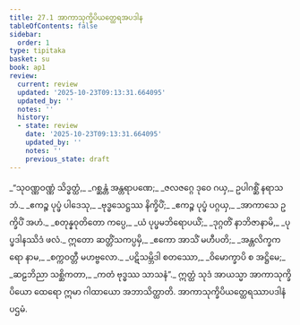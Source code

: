 ```yaml
---
title: 27.1 အာကာသုက္ခိပိယတ္ထေရအပဒါန
tableOfContents: false
sidebar:
  order: 1
type: tipitaka
basket: su
book: ap1
review:
  current: review
  updated: '2025-10-23T09:13:31.664095'
  updated_by: ''
  notes: ''
  history:
  - state: review
    date: '2025-10-23T09:13:31.664095'
    updated_by: ''
    notes: ''
    previous_state: draft
---
```



<ReviewStatus review={frontmatter.review} showDetails={true} />

<HypothesisAnnotation frontmatter={frontmatter} />

<DynamicBreadcrumb />

<Division number="1" book="ap1" e="ch" v="20" p="260">

<Paragraph number="3158" type="verses" book="ap1">
_“သုဝဏ္ဏဝဏ္ဏံ သိဒ္ဓတ္ထံ,_  
_ဂစ္ဆန္တံ အန္တရာပဏေ;_  
_ဇလဇဂ္ဂေ ဒုဝေ ဂယှ,_  
ဥပါဂစ္ဆိံ နရာသဘံ._  

</Paragraph>

</Division>
<Division number="2" book="ap1" e="ch" v="20" p="260">

<Paragraph number="3159" type="verses" book="ap1">
_ဧကဉ္စ ပုပ္ဖံ ပါဒေသု,_  
_ဗုဒ္ဓသေဋ္ဌဿ နိက္ခိပိံ;_  
_ဧကဉ္စ ပုပ္ဖံ ပဂ္ဂယှ,_  
_အာကာသေ ဥက္ခိပိံ အဟံ._  

</Paragraph>

</Division>
<Division number="3" book="ap1" e="ch" v="20" p="260">

<Paragraph number="3160" type="verses" book="ap1">
_စတုန္နဝုတိတော ကပ္ပေ,_  
_ယံ ပုပ္ဖမဘိရောပယိံ;_  
_ဒုဂ္ဂတိံ နာဘိဇာနာမိ,_  
_ပုပ္ဖဒါနဿိဒံ ဖလံ._  

</Paragraph>

</Division>
<Division number="4" book="ap1" e="ch" v="20" p="260">

<Paragraph number="3161" type="verses" book="ap1">
ဣတော ဆတ္တိံသကပ္ပမှိ,_  
_ဧကော အာသိံ မဟီပတိ;_  
_အန္တလိက္ခကရော နာမ,_  
_စက္ကဝတ္တီ မဟဗ္ဗလော._  

</Paragraph>

</Division>
<Division number="5" book="ap1" e="ch" v="20" p="260">

<Paragraph number="3162" type="verses" book="ap1">
_ပဋိသမ္ဘိဒါ စတဿော,_  
_ဝိမောက္ခာပိ စ အဋ္ဌိမေ;_  
_ဆဠဘိညာ သစ္ဆိကတာ,_  
_ကတံ ဗုဒ္ဓဿ သာသနံ”._  

</Paragraph>

<Paragraph number="3163" book="ap1">
ဣတ္ထံ သုဒံ အာယသ္မာ အာကာသုက္ခိပိယော ထေရော ဣမာ ဂါထာယော အဘာသိတ္ထာတိ.

</Paragraph>
</Division>

<Paragraph number="3164" type="center" book="ap1">
အာကာသုက္ခိပိယတ္ထေရဿာပဒါနံ ပဌမံ.
</Paragraph>
